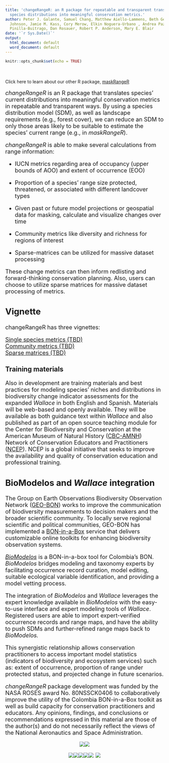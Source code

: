 ```yaml
---
title: 'changeRangeR: an R package for repeatable and transparent translations of
  species distributions into meaningful conservation metrics.'
author: Peter J. Galante, Samuel Chang, Matthew Aiello-Lammens, Beth Gerstner, Bethany
  Johnson, Jamie M. Kass, Cory Merow, Elkin Noguera-Urbano , Andrea Paz, Gonzalo E.
  Pinilla-Buitrago, Dan Rosauer, Robert P. Anderson, Mary E. Blair
date: '`r Sys.Date()`'
output:
  html_document: default
  word_document: default
---
```


```r
knitr::opts_chunk$set(echo = TRUE)
```
</br>
</br>
Click here to learn about our other R package, [maskRangeR](./index.html)
</br>
</br>
<font size = "4">
*changeRangeR* is an R package that translates species’ current distributions into meaningful conservation metrics in repeatable and transparent ways. By using a species distribution model (SDM), as well as landscape requirements (e.g., forest cover), we can reduce an SDM to only those areas likely to be suitable to estimate the species’ current range (e.g., in *maskRangeR*).

*changeRangeR* is able to make several calculations from range information:

  - IUCN metrics regarding area of occupancy (upper bounds of AOO) and extent of occurrence (EOO)
  
  - Proportion of a species' range size protected, threatened, or associated with different landcover types
  
  - Given past or future model projections or geospatial data for masking, calculate and visualize changes over time
  
  - Community metrics like diversity and richness for regions of interest
  
  - Sparse-matrices can be utilized for massive dataset processing 

These change metrics can then inform redlisting and forward-thinking conservation planning. Also, users can choose to utilize sparse matrices for massive dataset processing of metrics.		

## Vignette
changeRangeR has three vignettes:

[Single species metrics (TBD)]()</br>
[Community metrics (TBD)]()</br>
[Sparse matrices (TBD)]()</br>

### **Training materials**
<font size="4">Also in development are training materials and best practices for modeling species' niches and distributions in biodiversity change indicator assessments for the expanded *Wallace* in both English and Spanish. Materials will be web-based and openly available. They will be available as both guidance text within *Wallace* and also published as part of an open source teaching module for the Center for Biodiversity and Conservation at the American Museum of Natural History ([CBC-AMNH](https://www.amnh.org/our-research/center-for-biodiversity-conservation)) Network of Conservation Educators and Practitioners ([NCEP](https://www.amnh.org/our-research/center-for-biodiversity-conservation/capacity-development/ncep)). NCEP is a global initiative that seeks to improve the availability and quality of conservation education and professional training.</font>

## **BioModelos and *Wallace* integration**
<font size="4">The Group on Earth Observations Biodiversity Observation Network ([GEO-BON](https://geobon.org/)) works to improve the communication of biodiversity measurements to decision makers and the broader scientific community. To locally serve regional scientific and political communities, GEO-BON has implemented a [BON-in-a-Box](https://geobon.org/bon-in-a-box/) service that delivers customizable online toolkits for enhancing biodiversity observation systems.

[*BioModelos*](http://biomodelos.humboldt.org.co/) is a BON-in-a-box tool for Colombia’s BON. *BioModelos* bridges  modeling and taxonomy experts by facilitating occurrence record curation, model editing, suitable ecological variable identification, and providing a model vetting process. 

The integration of *BioModelos* and *Wallace* leverages the expert knowledge available in *BioModelos* with the easy-to-use interface and expert modeling tools of *Wallace*. Registered users are able to import expert-verified occurrence records and range maps, and have the ability to push SDMs and further-refined range maps back to *BioModelos.*

This synergistic relationship allows conservation practitioners to access important model statistics (indicators of biodiversity and ecosystem services) such as: extent of occurrence, proportion of range under protected status, and projected change in future scenarios.
</font>

*changeRangeR* package development was funded by the NASA ROSES award No. 80NSSCK0406 to collaboratively improve the utility of the Colombia BON-in-a-Box toolkit as well as build capacity for conservation practitioners and educators. Any opinions, findings, and conclusions or recommendations expressed in this material are those of the author(s) and do not necessarily reflect the views of the National Aeronautics and Space Administration.


<center>

[![](./websiteImages/NASA.png)](https://www.nasa.gov/)[![](./websiteImages/GEOBON.png)](https://geobon.org/)

[![](./websiteImages/Pace.png)](https://www.pace.edu/)[![](./websiteImages/CCNY.png)](https://www.ccny.cuny.edu/)[![](./websiteImages/CUNY.png)](http://www2.cuny.edu/)[![](./websiteImages/UConn.png)](https://uconn.edu/)[![](./websiteImages/Humboldt.png)](http://www.humboldt.org.co/en/)
[![](./websiteImages/CBC.png)](https://www.amnh.org/our-research/center-for-biodiversity-conservation)
</center>



